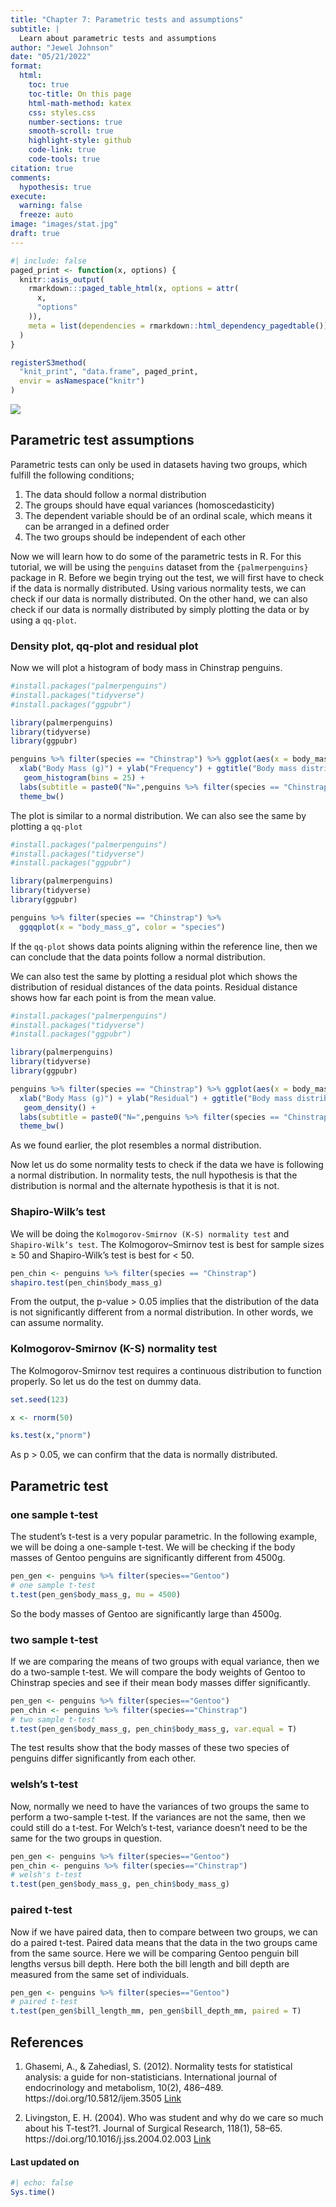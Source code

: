 ```yaml
---
title: "Chapter 7: Parametric tests and assumptions"
subtitle: |
  Learn about parametric tests and assumptions
author: "Jewel Johnson"
date: "05/21/2022"
format:
  html:
    toc: true
    toc-title: On this page
    html-math-method: katex
    css: styles.css
    number-sections: true
    smooth-scroll: true
    highlight-style: github
    code-link: true
    code-tools: true
citation: true
comments:
  hypothesis: true
execute: 
  warning: false
  freeze: auto
image: "images/stat.jpg"
draft: true
---
```


```r
#| include: false
paged_print <- function(x, options) {
  knitr::asis_output(
    rmarkdown:::paged_table_html(x, options = attr(
      x,
      "options"
    )),
    meta = list(dependencies = rmarkdown::html_dependency_pagedtable())
  )
}

registerS3method(
  "knit_print", "data.frame", paged_print,
  envir = asNamespace("knitr")
)
```

::: {layout-ncol="1"}
![](images/para1.jpg)
:::

## Parametric test assumptions

Parametric tests can only be used in datasets having two groups, which fulfill the following conditions;

1.  The data should follow a normal distribution
2.  The groups should have equal variances (homoscedasticity)
3.  The dependent variable should be of an ordinal scale, which means it can be arranged in a defined order
4.  The two groups should be independent of each other

Now we will learn how to do some of the parametric tests in R. For this tutorial, we will be using the `penguins` dataset from the `{palmerpenguins}` package in R. Before we begin trying out the test, we will first have to check if the data is normally distributed. Using various normality tests, we can check if our data is normally distributed. On the other hand, we can also check if our data is normally distributed by simply plotting the data or by using a `qq-plot`.

### Density plot, qq-plot and residual plot

Now we will plot a histogram of body mass in Chinstrap penguins.

```r
#install.packages("palmerpenguins")
#install.packages("tidyverse")
#install.packages("ggpubr")

library(palmerpenguins)
library(tidyverse)
library(ggpubr)

penguins %>% filter(species == "Chinstrap") %>% ggplot(aes(x = body_mass_g)) + 
  xlab("Body Mass (g)") + ylab("Frequency") + ggtitle("Body mass distribution") + 
   geom_histogram(bins = 25) + 
  labs(subtitle = paste0("N=",penguins %>% filter(species == "Chinstrap") %>% nrow())) +
  theme_bw()
```

The plot is similar to a normal distribution. We can also see the same by plotting a `qq-plot`

```r
#install.packages("palmerpenguins")
#install.packages("tidyverse")
#install.packages("ggpubr")

library(palmerpenguins)
library(tidyverse)
library(ggpubr)

penguins %>% filter(species == "Chinstrap") %>% 
  ggqqplot(x = "body_mass_g", color = "species")
```

If the `qq-plot` shows data points aligning within the reference line, then we can conclude that the data points follow a normal distribution.

We can also test the same by plotting a residual plot which shows the distribution of residual distances of the data points. Residual distance shows how far each point is from the mean value.

```r
#install.packages("palmerpenguins")
#install.packages("tidyverse")
#install.packages("ggpubr")

library(palmerpenguins)
library(tidyverse)
library(ggpubr)

penguins %>% filter(species == "Chinstrap") %>% ggplot(aes(x = body_mass_g)) + 
  xlab("Body Mass (g)") + ylab("Residual") + ggtitle("Body mass distribution") + 
   geom_density() + 
  labs(subtitle = paste0("N=",penguins %>% filter(species == "Chinstrap") %>% nrow())) +
  theme_bw()
```

As we found earlier, the plot resembles a normal distribution.

Now let us do some normality tests to check if the data we have is following a normal distribution. In normality tests, the null hypothesis is that the distribution is normal and the alternate hypothesis is that it is not.

### Shapiro-Wilk's test

We will be doing the `Kolmogorov-Smirnov (K-S) normality test` and `Shapiro-Wilk’s test`. The Kolmogorov--Smirnov test is best for sample sizes ≥ 50 and Shapiro-Wilk's test is best for \< 50.

```r
pen_chin <- penguins %>% filter(species == "Chinstrap")
shapiro.test(pen_chin$body_mass_g)
```

From the output, the p-value \> 0.05 implies that the distribution of the data is not significantly different from a normal distribution. In other words, we can assume normality.

### Kolmogorov-Smirnov (K-S) normality test

The Kolmogorov-Smirnov test requires a continuous distribution to function properly. So let us do the test on dummy data.

```r
set.seed(123)

x <- rnorm(50)

ks.test(x,"pnorm")
```

As p \> 0.05, we can confirm that the data is normally distributed.

## Parametric test

### one sample t-test

The student's t-test is a very popular parametric. In the following example, we will be doing a one-sample t-test. We will be checking if the body masses of Gentoo penguins are significantly different from 4500g.

```r
pen_gen <- penguins %>% filter(species=="Gentoo")
# one sample t-test
t.test(pen_gen$body_mass_g, mu = 4500)
```

So the body masses of Gentoo are significantly large than 4500g.

### two sample t-test

If we are comparing the means of two groups with equal variance, then we do a two-sample t-test. We will compare the body weights of Gentoo to Chinstrap species and see if their mean body masses differ significantly.

```r
pen_gen <- penguins %>% filter(species=="Gentoo")
pen_chin <- penguins %>% filter(species=="Chinstrap")
# two sample t-test
t.test(pen_gen$body_mass_g, pen_chin$body_mass_g, var.equal = T)
```

The test results show that the body masses of these two species of penguins differ significantly from each other.

### welsh's t-test

Now, normally we need to have the variances of two groups the same to perform a two-sample t-test. If the variances are not the same, then we could still do a t-test. For Welch's t-test, variance doesn't need to be the same for the two groups in question.

```r
pen_gen <- penguins %>% filter(species=="Gentoo")
pen_chin <- penguins %>% filter(species=="Chinstrap")
# welsh's t-test
t.test(pen_gen$body_mass_g, pen_chin$body_mass_g)
```

### paired t-test

Now if we have paired data, then to compare between two groups, we can do a paired t-test. Paired data means that the data in the two groups came from the same source. Here we will be comparing Gentoo penguin bill lengths versus bill depth. Here both the bill length and bill depth are measured from the same set of individuals.

```r
pen_gen <- penguins %>% filter(species=="Gentoo")
# paired t-test
t.test(pen_gen$bill_length_mm, pen_gen$bill_depth_mm, paired = T)
```

## References

1.  Ghasemi, A., & Zahediasl, S. (2012). Normality tests for statistical analysis: a guide for non-statisticians. International journal of endocrinology and metabolism, 10(2), 486--489. https://doi.org/10.5812/ijem.3505 [Link](https://www.ncbi.nlm.nih.gov/pmc/articles/PMC3693611/)

2.  Livingston, E. H. (2004). Who was student and why do we care so much about his T-test?1. Journal of Surgical Research, 118(1), 58--65. https://doi.org/10.1016/j.jss.2004.02.003 [Link](https://www.sciencedirect.com/science/article/abs/pii/S0022480404000496)

#### Last updated on {.unnumbered .unlisted}

```r
#| echo: false
Sys.time()
```

<a hidden href="https://info.flagcounter.com/ynrK"><img src="https://s11.flagcounter.com/count2/ynrK/bg_000000/txt_FFFFFF/border_F0F0F0/columns_5/maxflags_25/viewers_0/labels_1/pageviews_1/flags_0/percent_0/" alt="Flag Counter" border="0"/></a>
